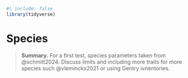 ```r
#| include: false
library(tidyverse)
```

# Species {.unnumbered}

> **Summary.** For a first test, species parameters taken from @schmitt2024. Discuss limits and including more traits for more species such @vleminckx2021 or using Gentry ivnentories.
